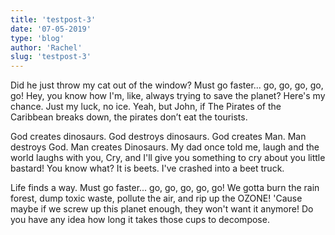```yaml
---
title: 'testpost-3'
date: '07-05-2019'
type: 'blog'
author: 'Rachel'
slug: 'testpost-3'
---
```



Did he just throw my cat out of the window? Must go faster... go, go, go, go, go! Hey, you know how I'm, like, always trying to save the planet? Here's my chance. Just my luck, no ice. Yeah, but John, if The Pirates of the Caribbean breaks down, the pirates don’t eat the tourists.

God creates dinosaurs. God destroys dinosaurs. God creates Man. Man destroys God. Man creates Dinosaurs. My dad once told me, laugh and the world laughs with you, Cry, and I'll give you something to cry about you little bastard! You know what? It is beets. I've crashed into a beet truck.

Life finds a way. Must go faster... go, go, go, go, go! We gotta burn the rain forest, dump toxic waste, pollute the air, and rip up the OZONE! 'Cause maybe if we screw up this planet enough, they won't want it anymore! Do you have any idea how long it takes those cups to decompose.

